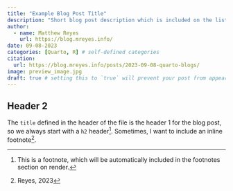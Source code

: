 ```yaml
---
title: "Example Blog Post Title"
description: "Short blog post description which is included on the listing page"
author:
  - name: Matthew Reyes
    url: https://blog.mreyes.info/
date: 09-08-2023
categories: [Quarto, R] # self-defined categories
citation: 
  url: https://blog.mreyes.info/posts/2023-09-08-quarto-blogs/
image: preview_image.jpg
draft: true # setting this to `true` will prevent your post from appearing on your listing page until you're ready!
---
```


## Header 2

The `title` defined in the header of the file is the header 1 for the blog post, so we always start with a `h2` header[^1]. Sometimes, I want to include an inline footnote^[Reyes, 2023].

[^1]: This is a footnote, which will be automatically included in the footnotes section on render.

